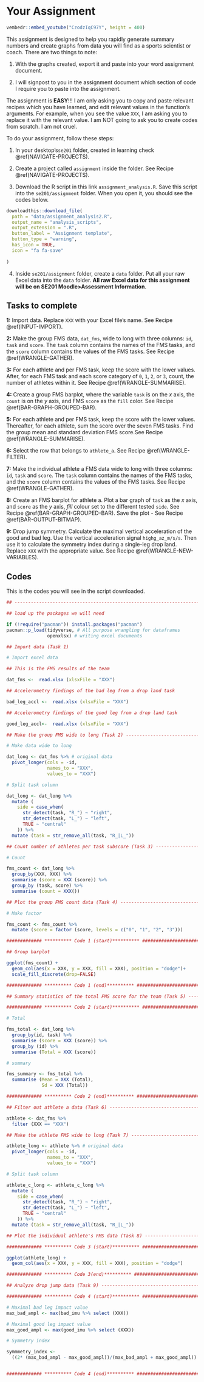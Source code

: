 
# Your Assignment 

```r
vembedr::embed_youtube("CzodzIqC97Y", height = 400)
```

This assignment is designed to help you rapidly generate summary numbers and create graphs from data you will find as a sports scientist or coach. There are two things to note:

1. With the graphs created, export it and paste into your word assignment document. 

2. I will signpost to you in the assignment document which section of code I require you to paste into the assignment.

The assignment is **EASY**!!! I am only asking you to copy and paste relevant recipes which you have learned, and edit relevant values in the function's arguments. For example, when you see the value `XXX`, I am asking you to replace it with the relevant value. I am NOT going to ask you to create codes from scratch. I am not cruel. 

To do your assignment, follow these steps:

1. In your desktop's`se201` folder, created in learning check \@ref(NAVIGATE-PROJECTS).

2. Create a project called `assignment` inside the folder. See Recipe \@ref(NAVIGATE-PROJECTS).

3. Download the R script in this link `assignment_analysis.R`. Save this script into the `se201/assignment` folder. When you open it, you should see the codes below.

```r
downloadthis::download_file(
  path = "data/assignment_analysis2.R",
  output_name = "analysis_scripts",
  output_extension = ".R",
  button_label = "Assignment template",
  button_type = "warning",
  has_icon = TRUE,
  icon = "fa fa-save"
 
)
```


4. Inside `se201/assignment` folder, create a `data` folder. Put all your raw Excel data into the `data` folder. **All raw Excel data for this assignment will be on SE201 Moodle>Assessment Information**.

## Tasks to complete

**1:** Import data. Replace `XXX` with your Excel file's name. See Recipe \@ref(INPUT-IMPORT).

**2:** Make the group FMS data, `dat_fms`, wide to long with three columns: `id`, `task` and `score`. The `task` column contains the names of the FMS tasks, and the `score` column contains the values of the FMS tasks. See Recipe \@ref(WRANGLE-GATHER).

**3:** For each athlete and per FMS task, keep the score with the lower values. After, for each FMS task and each score category of `0`, `1`, `2`, or `3`, count, the number of athletes within it. See Recipe \@ref(WRANGLE-SUMMARISE).

**4:** Create a group FMS barplot, where the variable `task` is on the *x* axis, the `count` is on the *y* axis, and  FMS `score` as the `fill` color. See Recipe \@ref(BAR-GRAPH-GROUPED-BAR).

**5:** For each athlete and per FMS task, keep the score with the lower values. Thereafter, for each athlete, sum the score over the seven FMS tasks. Find the group mean and standard deviation FMS score.See Recipe \@ref(WRANGLE-SUMMARISE).

**6:** Select the row that belongs to `athlete_a`. See Recipe \@ref(WRANGLE-FILTER).

**7:** Make the individual athlete a FMS data wide to long with three columns: `id`, `task` and `score`. The `task` column contains the names of the FMS tasks, and the `score` column contains the values of the FMS tasks. See Recipe \@ref(WRANGLE-GATHER).

**8:** Create an FMS barplot for athlete a. Plot a bar graph of `task` as the *x* axis, and `score` as the *y* axis, *fill* colour set to the different tested `side`. See Recipe \@ref(BAR-GRAPH-GROUPED-BAR). Save the plot - See Recipe \@ref(BAR-OUTPUT-BITMAP).

**9:** Drop jump symmetry. Calculate the maximal vertical acceleration of the good and bad leg. Use the vertical acceleration signal `highg_az_m/s/s`. Then use it to calculate the symmetry index during a single-leg drop land. Replace `XXX` with the appropriate value. See Recipe \@ref(WRANGLE-NEW-VARIABLES).

## Codes

This is the codes you will see in the script downloaded.

```r


## -----------------------------------------------------------------------------

## load up the packages we will need

if (!require("pacman")) install.packages("pacman")
pacman::p_load(tidyverse, # All purpose wrangling for dataframes
               openxlsx) # writing excel documents

## Import data (Task 1)

# Import excel data

## This is the FMS results of the team

dat_fms <-  read.xlsx (xlsxFile = "XXX")

## Accelerometry findings of the bad leg from a drop land task

bad_leg_accl <-  read.xlsx (xlsxFile = "XXX")

## Accelerometry findings of the good leg from a drop land task

good_leg_accl<-  read.xlsx (xlsxFile = "XXX")

## Make the group FMS wide to long (Task 2) ------------------------------------

# Make data wide to long

dat_long <- dat_fms %>% # original data
  pivot_longer(cols = -id,
               names_to = "XXX",
               values_to = "XXX")

# Split task column

dat_long <- dat_long %>%
  mutate (
    side = case_when(
      str_detect(task, "R_") ~ "right",
      str_detect(task, "L_") ~ "left",
      TRUE ~ "central"
    )) %>%
  mutate (task = str_remove_all(task, "R_|L_"))

## Count number of athletes per task subscore (Task 3) -------------------------

# Count

fms_count <- dat_long %>%
  group_by(XXX, XXX) %>%
  summarise (score = XXX (score)) %>%
  group_by (task, score) %>%
  summarise (count = XXX())

## Plot the group FMS count data (Task 4) --------------------------------------

# Make factor

fms_count <- fms_count %>%
  mutate (score = factor (score, levels = c("0", "1", "2", "3")))

############# ********** Code 1 (start)********** ##############################

## Group barplot

ggplot(fms_count) + 
  geom_col(aes(x = XXX, y = XXX, fill = XXX), position = "dodge")+ 
  scale_fill_discrete(drop=FALSE)

############# ********** Code 1 (end)********** ################################

## Summary statistics of the total FMS score for the team (Task 5) -------------

############# ********** Code 2 (start)********** ##############################

# Total

fms_total <- dat_long %>%
  group_by(id, task) %>%
  summarise (score = XXX (score)) %>%
  group_by (id) %>%
  summarise (Total = XXX (score))

# summary

fms_summary <- fms_total %>%
  summarise (Mean = XXX (Total),
             Sd = XXX (Total))

############# ********** Code 2 (end)********** ################################

## Filter out athlete a data (Task 6) ------------------------------------------

athlete <- dat_fms %>%
  filter (XXX == "XXX")

## Make the athlete FMS wide to long (Task 7) ----------------------------------

athlete_long <- athlete %>% # original data
  pivot_longer(cols = -id,
               names_to = "XXX",
               values_to = "XXX")

# Split task column

athlete_c_long <- athlete_c_long %>%
  mutate (
    side = case_when(
      str_detect(task, "R_") ~ "right",
      str_detect(task, "L_") ~ "left",
      TRUE ~ "central"
    )) %>%
  mutate (task = str_remove_all(task, "R_|L_"))

## Plot the individual athlete's FMS data (Task 8) -----------------------------

############# ********** Code 3 (start)********** ##############################

ggplot(athlete_long) + 
  geom_col(aes(x = XXX, y = XXX, fill = XXX), position = "dodge")

############# ********** Code 3(end)********** ################################

## Analyze drop jump data (Task 9) ---------------------------------------------

############# ********** Code 4 (start)********** ##############################

# Maximal bad leg impact value
max_bad_ampl <- max(bad_imu %>% select (XXX))

# Maximal good leg impact value
max_good_ampl <- max(good_imu %>% select (XXX))

# Symmetry index 

symmmetry_index <- 
  ((2* (max_bad_ampl - max_good_ampl))/(max_bad_ampl + max_good_ampl)) * 100


############# ********** Code 4 (end)********** ################################


```


